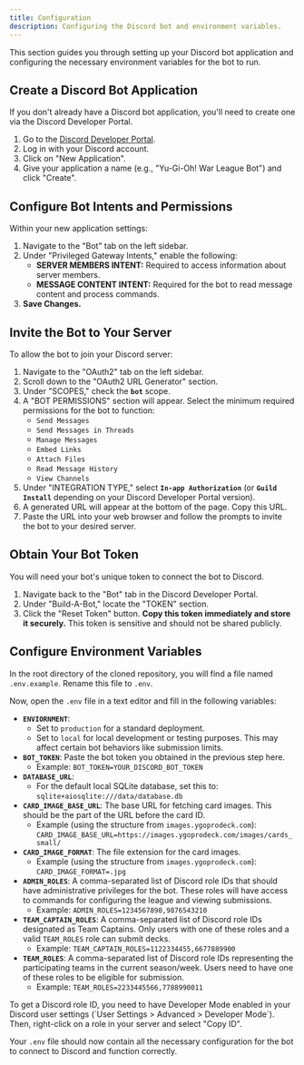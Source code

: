 ```yaml
---
title: Configuration
description: Configuring the Discord bot and environment variables.
---
```



This section guides you through setting up your Discord bot application and configuring the necessary environment variables for the bot to run.

## Create a Discord Bot Application

If you don't already have a Discord bot application, you'll need to create one via the Discord Developer Portal.

1.  Go to the [Discord Developer Portal](https://discord.com/developers/applications).
2.  Log in with your Discord account.
3.  Click on "New Application".
4.  Give your application a name (e.g., "Yu-Gi-Oh! War League Bot") and click "Create".

<CenteredImage
  src="/src/assets/getting-started-configuration-create-bot.png"
  alt="create-an-application"
  height="264"
  width="446"
/>

## Configure Bot Intents and Permissions

Within your new application settings:

1.  Navigate to the "Bot" tab on the left sidebar.
2.  Under "Privileged Gateway Intents," enable the following:
    - **SERVER MEMBERS INTENT:** Required to access information about server members.
    - **MESSAGE CONTENT INTENT:** Required for the bot to read message content and process commands.
3.  **Save Changes.**

<CenteredImage
  src="../../../assets/getting-started-configuration-intents.png"
  alt="setting-intents"
  height="390"
  width="717"
/>

## Invite the Bot to Your Server

To allow the bot to join your Discord server:

1.  Navigate to the "OAuth2" tab on the left sidebar.
2.  Scroll down to the "OAuth2 URL Generator" section.
3.  Under "SCOPES," check the **`bot`** scope.
4.  A "BOT PERMISSIONS" section will appear. Select the minimum required permissions for the bot to function:
    - `Send Messages`
    - `Send Messages in Threads`
    - `Manage Messages`
    - `Embed Links`
    - `Attach Files`
    - `Read Message History`
    - `View Channels`
5.  Under "INTEGRATION TYPE," select **`In-app Authorization`** (or **`Guild Install`** depending on your Discord Developer Portal version).
6.  A generated URL will appear at the bottom of the page. Copy this URL.
7.  Paste the URL into your web browser and follow the prompts to invite the bot to your desired server.

## Obtain Your Bot Token

You will need your bot's unique token to connect the bot to Discord.

1.  Navigate back to the "Bot" tab in the Discord Developer Portal.
2.  Under "Build-A-Bot," locate the "TOKEN" section.
3.  Click the "Reset Token" button. **Copy this token immediately and store it securely.** This token is sensitive and should not be shared publicly.

<CenteredImage
  src="/src/assets/getting-started-configuration-bot-token.png"
  alt="setting-intents"
  height="130"
  width="714"
/>

## Configure Environment Variables

In the root directory of the cloned repository, you will find a file named `.env.example`. Rename this file to `.env`.

Now, open the `.env` file in a text editor and fill in the following variables:

- **`ENVIORNMENT`**:
  - Set to `production` for a standard deployment.
  - Set to `local` for local development or testing purposes. This may affect certain bot behaviors like submission limits.
- **`BOT_TOKEN`**: Paste the bot token you obtained in the previous step here.
  - Example: `BOT_TOKEN=YOUR_DISCORD_BOT_TOKEN`
- **`DATABASE_URL`**:
  - For the default local SQLite database, set this to: `sqlite+aiosqlite:///data/database.db`
- **`CARD_IMAGE_BASE_URL`**: The base URL for fetching card images. This should be the part of the URL before the card ID.
  - Example (using the structure from `images.ygoprodeck.com`): `CARD_IMAGE_BASE_URL=https://images.ygoprodeck.com/images/cards_small/`
- **`CARD_IMAGE_FORMAT`**: The file extension for the card images.
  - Example (using the structure from `images.ygoprodeck.com`): `CARD_IMAGE_FORMAT=.jpg`
- **`ADMIN_ROLES`**: A comma-separated list of Discord role IDs that should have administrative privileges for the bot. These roles will have access to commands for configuring the league and viewing submissions.
  - Example: `ADMIN_ROLES=1234567890,9876543210`
- **`TEAM_CAPTAIN_ROLES`**: A comma-separated list of Discord role IDs designated as Team Captains. Only users with one of these roles and a valid `TEAM_ROLES` role can submit decks.
  - Example: `TEAM_CAPTAIN_ROLES=1122334455,6677889900`
- **`TEAM_ROLES`**: A comma-separated list of Discord role IDs representing the participating teams in the current season/week. Users need to have one of these roles to be eligible for submission.
  - Example: `TEAM_ROLES=2233445566,7788990011`

<Aside>
  To get a Discord role ID, you need to have Developer Mode enabled in your
  Discord user settings (`User Settings > Advanced > Developer Mode`). Then,
  right-click on a role in your server and select "Copy ID".
</Aside>

Your `.env` file should now contain all the necessary configuration for the bot to connect to Discord and function correctly.
